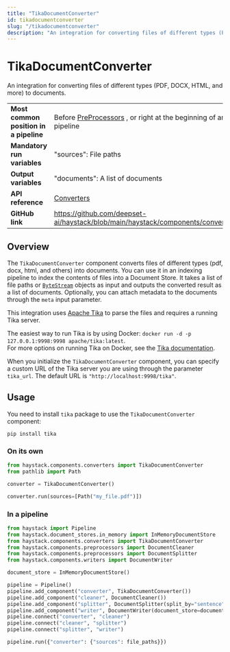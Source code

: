 ```yaml
---
title: "TikaDocumentConverter"
id: tikadocumentconverter
slug: "/tikadocumentconverter"
description: "An integration for converting files of different types (PDF, DOCX, HTML, and more) to documents."
---
```


# TikaDocumentConverter

An integration for converting files of different types (PDF, DOCX, HTML, and more) to documents.

|  |  |
| --- | --- |
| **Most common position in a pipeline** | Before [PreProcessors](../preprocessors.mdx) , or right at the beginning of an indexing pipeline |
| **Mandatory run variables**            | "sources": File paths                                                                           |
| **Output variables**                   | "documents": A list of documents                                                                |
| **API reference**                      | [Converters](/reference/converters-api)                                                                |
| **GitHub link**                        | https://github.com/deepset-ai/haystack/blob/main/haystack/components/converters/tika.py       |

## Overview

The `TikaDocumentConverter` component converts files of different types (pdf, docx, html, and others) into documents. You can use it in an indexing pipeline to index the contents of files into a Document Store. It takes a list of file paths or [`ByteStream`](../../concepts/data-classes.mdx#bytestresm) objects as input and outputs the converted result as a list of documents. Optionally, you can attach metadata to the documents through the `meta` input parameter.

This integration uses [Apache Tika](https://tika.apache.org/) to parse the files and requires a running Tika server.

The easiest way to run Tika is by using Docker: `docker run -d -p 127.0.0.1:9998:9998 apache/tika:latest`.  
For more options on running Tika on Docker, see the [Tika documentation](https://github.com/apache/tika-docker/blob/main/README.md#usage).

When you initialize the `TikaDocumentConverter` component, you can specify a custom URL of the Tika server you are using through the parameter `tika_url`. The default URL is `"http://localhost:9998/tika"`.

## Usage

You need to install `tika` package to use the `TikaDocumentConverter` component:

```shell
pip install tika
```

### On its own

```python
from haystack.components.converters import TikaDocumentConverter
from pathlib import Path

converter = TikaDocumentConverter()

converter.run(sources=[Path("my_file.pdf")])
```

### In a pipeline

```python
from haystack import Pipeline
from haystack.document_stores.in_memory import InMemoryDocumentStore
from haystack.components.converters import TikaDocumentConverter
from haystack.components.preprocessors import DocumentCleaner
from haystack.components.preprocessors import DocumentSplitter
from haystack.components.writers import DocumentWriter

document_store = InMemoryDocumentStore()

pipeline = Pipeline()
pipeline.add_component("converter", TikaDocumentConverter())
pipeline.add_component("cleaner", DocumentCleaner())
pipeline.add_component("splitter", DocumentSplitter(split_by="sentence", split_length=5))
pipeline.add_component("writer", DocumentWriter(document_store=document_store))
pipeline.connect("converter", "cleaner")
pipeline.connect("cleaner", "splitter")
pipeline.connect("splitter", "writer")

pipeline.run({"converter": {"sources": file_paths}})
```